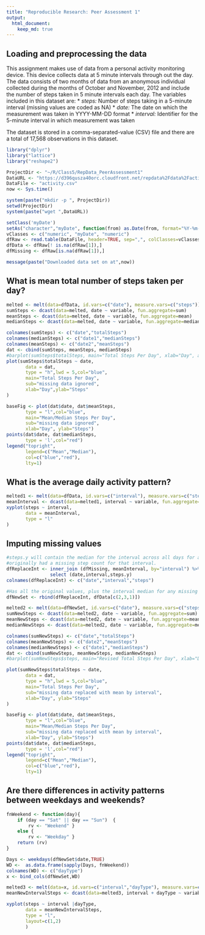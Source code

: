 ```yaml
---
title: "Reproducible Research: Peer Assessment 1"
output: 
  html_document:
    keep_md: true
---
```


## Loading and preprocessing the data
This assignment makes use of data from a personal activity monitoring device. This device collects data at 5 minute intervals through out the day. The data consists of two months of data from an anonymous individual collected during the months of October and November, 2012 and include the number of steps taken in 5 minute intervals each day.
The variables included in this dataset are:
* *steps:* Number of steps taking in a 5-minute interval (missing values are coded as NA)
* *date:* The date on which the measurement was taken in YYYY-MM-DD format
* *interval:* Identifier for the 5-minute interval in which measurement was taken

The dataset is stored in a comma-separated-value (CSV) file and there are a total of 17,568 observations in this dataset.
```r
library("dplyr")
library("lattice")
library("reshape2")

ProjectDir <- "~/R/Class5/RepData_PeerAssessment1"
DataURL <- "https://d396qusza40orc.cloudfront.net/repdata%2Fdata%2Factivity.zip"
DataFile <- "activity.csv"
now <- Sys.time()

system(paste("mkdir -p ", ProjectDir))
setwd(ProjectDir)
system(paste("wget ",DataURL))

setClass('myDate')
setAs("character","myDate", function(from) as.Date(from, format="%Y-%m-%d") )
vClasses <- c("numeric", "myDate", "numeric")
dfRaw <- read.table(DataFile, header=TRUE, sep=",", colClasses=vClasses)
dfData <- dfRaw[! is.na(dfRaw[1]),] 
dfMissing <- dfRaw[is.na(dfRaw[1]),] 

message(paste("Downloaded data set on at",now))
```

## What is mean total number of steps taken per day?
```r
melted <- melt(data=dfData, id.vars=c("date"), measure.vars=c("steps"))
sumSteps <- dcast(data=melted, date ~ variable, fun.aggregate=sum)
meanSteps <- dcast(data=melted, date ~ variable, fun.aggregate=mean)
medianSteps <- dcast(data=melted, date ~ variable, fun.aggregate=median)

colnames(sumSteps) <- c("date","totalSteps")
colnames(medianSteps) <- c("date1","medianSteps")
colnames(meanSteps) <- c("date2","meanSteps")
dat <- cbind(sumSteps, meanSteps, medianSteps) 
#barplot(sumSteps$totalSteps, main="Total Steps Per Day", xlab="Day", axis.lty=1) 
plot(sumSteps$totalSteps ~ date,
       data = dat,
       type = "h",lwd = 5,col="blue",
       main="Total Steps Per Day",
       sub="missing data ignored",
       xlab="Day",ylab="Steps"
)

baseFig <- plot(dat$date, dat$meanSteps, 
       type = "l",col="blue",
       main="Mean/Median Steps Per Day",
       sub="missing data ignored",
       xlab="Day", ylab="Steps")
points(dat$date, dat$medianSteps, 
       type = 'l',col="red")
legend("topright", 
       legend=c("Mean","Median"),
       col=c("blue","red"),
       lty=1)
```

## What is the average daily activity pattern?
```r
melted1 <- melt(data=dfData, id.vars=c("interval"), measure.vars=c("steps"))
meanInterval <- dcast(data=melted1, interval ~ variable, fun.aggregate=mean)
xyplot(steps ~ interval,
       data = meanInterval,
       type = "l"
)
```


## Imputing missing values
```r
#steps.y will contain the median for the interval across all days for any row that 
#originally had a missing step count for that interval.
dfReplaceInt <- inner_join (dfMissing, meanInterval, by="interval") %>%
                select (date,interval,steps.y)
colnames(dfReplaceInt) <- c("date","interval","steps")

#Has all the original values, plus the interval median for any missing values
dfNewSet <- rbind(dfReplaceInt, dfData[c(2,3,1)])

melted2 <- melt(data=dfNewSet, id.vars=c("date"), measure.vars=c("steps"))
sumNewSteps <- dcast(data=melted2, date ~ variable, fun.aggregate=sum)
meanNewSteps <- dcast(data=melted2, date ~ variable, fun.aggregate=mean)
medianNewSteps <- dcast(data=melted2, date ~ variable, fun.aggregate=median)

colnames(sumNewSteps) <- c("date","totalSteps")
colnames(meanNewSteps) <- c("date2","meanSteps")
colnames(medianNewSteps) <- c("date1","medianSteps")
dat <- cbind(sumNewSteps, meanNewSteps, medianNewSteps) 
#barplot(sumNewSteps$steps, main="Revised Total Steps Per Day", xlab="Day", axis.lty=1) 

plot(sumNewSteps$totalSteps ~ date,
       data = dat,
       type = "h",lwd = 5,col="blue",
       main="Total Steps Per Day",
       sub="missing data replaced with mean by interval",
       xlab="Day", ylab="Steps"
)

baseFig <- plot(dat$date, dat$meanSteps, 
       type = "l",col="blue",
       main="Mean/Median Steps Per Day",
       sub="missing data replaced with mean by interval",
       xlab="Day", ylab="Steps")
points(dat$date, dat$medianSteps, 
       type = 'l',col="red")
legend("topright", 
       legend=c("Mean","Median"),
       col=c("blue","red"),
       lty=1)

```

## Are there differences in activity patterns between weekdays and weekends?
```r
fnWeekend <- function(day){
    if (day == "Sat" || day == "Sun")  {
        rv <- "Weekend" }
    else {
        rv <- "Weekday" }
    return (rv)
}

Days <- weekdays(dfNewSet$date,TRUE)
WD <-  as.data.frame(sapply(Days, fnWeekend))
colnames(WD) <- c("dayType")
x <- bind_cols(dfNewSet,WD)

melted3 <- melt(data=x, id.vars=c("interval","dayType"), measure.vars=c("steps"))
meanNewIntervalSteps <- dcast(data=melted3, interval + dayType ~ variable, fun.aggregate=mean)

xyplot(steps ~ interval |dayType,
       data = meanNewIntervalSteps,
       type = "l",
       layout=c(1,2)
       )
```
